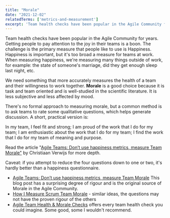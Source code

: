 ```yaml
---
title: "Morale"
date: "2021-12-02"
relatedTerms: ['metrics-and-measurement']
excerpt: 'Team health checks have been popular in the Agile Community for years. Getting people to'
---
```


Team health checks have been popular in the Agile Community for years. Getting people to pay attention to the joy in their teams is a boon. The challenge is the primary measure that people like to use is Happiness. Happiness is important, but it's too broad a measure for teams at work. When measuring happiness, we're measuring many things outside of work, for example: the state of someone's marriage, did they get enough sleep last night, etc.

We need something that more accurately measures the health of a team and their willingness to work together. **Morale** is a good choice because it is task and team oriented and is well-studied in the scientific literature. It is less subjective and less affected by mood.

There's no formal approach to measuring morale, but a common method is to ask teams to rate some qualitative questions, which helps generate discussion. A short, practical version is:

In my team, I feel fit and strong; I am proud of the work that I do for my team; I am enthusiastic about the work that I do for my team; I find the work that I do for my team of meaning and purpose.

Read the article "[Agile Teams: Don’t use happiness metrics, measure Team Morale"](https://medium.com/the-liberators/agile-teams-dont-use-happiness-metrics-measure-team-morale-3050b339d8af) by Christiaan Verwijs for more depth.

Caveat: if you attempt to reduce the four questions down to one or two, it's hardly better than a happiness questionnaire.

<HighlightBox heading="Resource Links" variant="resourceLinks">

- [Agile Teams: Don’t use happiness metrics, measure Team Morale](https://medium.com/the-liberators/agile-teams-dont-use-happiness-metrics-measure-team-morale-3050b339d8af) This blog post has a surprising degree of rigour and is the original source of Morale in the Agile Community.
- [How I Measure Scrum Team Morale](https://medium.com/serious-scrum/how-i-measure-scrum-team-morale-a8220f0a90d0) - similar ideas, the questions may not have the proven rigour of the others
- [Agile Team Health & Morale Checks](https://www.andycleff.com/2021/02/agile-team-health-check-models/) offers every team health check you could imagine. Some good, some I wouldn't recommend.

</HighlightBox>
